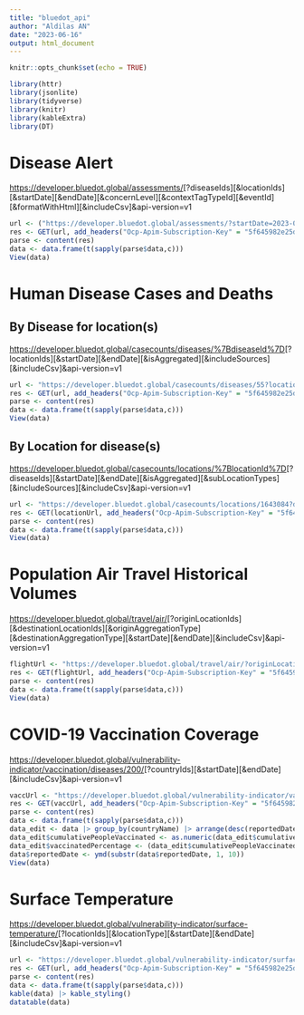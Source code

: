 ```yaml
---
title: "bluedot_api"
author: "Aldilas AN"
date: "2023-06-16"
output: html_document
---
```


```r
knitr::opts_chunk$set(echo = TRUE)
```

```r
library(httr)
library(jsonlite)
library(tidyverse)
library(knitr)
library(kableExtra)
library(DT)
```

# Disease Alert

<https://developer.bluedot.global/assessments/>[?diseaseIds][&locationIds][&startDate][&endDate][&concernLevel][&contextTagTypeId][&eventId][&formatWithHtml][&includeCsv]&api-version=v1

```r
url <- ("https://developer.bluedot.global/assessments/?startDate=2023-06&formatWithHtml=false&api-version=v1")
res <- GET(url, add_headers("Ocp-Apim-Subscription-Key" = "5f645982e25d4a729d7292b890a8ed31", "Cache-Control" = "no-cache"))
parse <- content(res)
data <- data.frame(t(sapply(parse$data,c)))
View(data)
```

# Human Disease Cases and Deaths

## By Disease for location(s)

<https://developer.bluedot.global/casecounts/diseases/%7BdiseaseId%7D>[?locationIds][&startDate][&endDate][&isAggregated][&includeSources][&includeCsv]&api-version=v1

```r
url <- "https://developer.bluedot.global/casecounts/diseases/55?locationIds=1820814,%201831722,%201643084,%201655842,%201733045,%201327865,%201694008,%201880251,%201605651,%201562822,%201966436&startDate=2020-01&endDate=2023-06-01&isAggregated=true&api-version=v1" 
res <- GET(url, add_headers("Ocp-Apim-Subscription-Key" = "5f645982e25d4a729d7292b890a8ed31", "Cache-Control" = "no-cache"))
parse <- content(res)
data <- data.frame(t(sapply(parse$data,c)))
View(data)
```

## By Location for disease(s)

<https://developer.bluedot.global/casecounts/locations/%7BlocationId%7D>[?diseaseIds][&startDate][&endDate][&isAggregated][&subLocationTypes][&includeSources][&includeCsv]&api-version=v1

```r
url <- "https://developer.bluedot.global/casecounts/locations/1643084?diseaseIds=200,%2055&startDate=2023-01&endDate=2023-06&isAggregated=true&api-version=v1"
res <- GET(locationUrl, add_headers("Ocp-Apim-Subscription-Key" = "5f645982e25d4a729d7292b890a8ed31", "Cache-Control" = "no-cache"))
parse <- content(res)
data <- data.frame(t(sapply(parse$data,c)))
View(data)
```

# Population Air Travel Historical Volumes

<https://developer.bluedot.global/travel/air/>[?originLocationIds][&destinationLocationIds][&originAggregationType][&destinationAggregationType][&startDate][&endDate][&includeCsv]&api-version=v1

```r
flightUrl <- "https://developer.bluedot.global/travel/air/?originLocationIds=1643084&destinationLocationIds=1643084&originAggregationType=4&destinationAggregationType=4&startDate=2022-06&endDate=2022-12&api-version=v1"
res <- GET(flightUrl, add_headers("Ocp-Apim-Subscription-Key" = "5f645982e25d4a729d7292b890a8ed31", "Cache-Control" = "no-cache"))
parse <- content(res)
data <- data.frame(t(sapply(parse$data,c)))
View(data)
```

# COVID-19 Vaccination Coverage

<https://developer.bluedot.global/vulnerability-indicator/vaccination/diseases/200/>[?countryIds][&startDate][&endDate][&includeCsv]&api-version=v1

```r
vaccUrl <- "https://developer.bluedot.global/vulnerability-indicator/vaccination/diseases/200/?countryIds=1820814,%201831722,%201643084,%201655842,%201733045,%201327865,%201694008,%201880251,%201605651,%201562822,%201966436&endDate=2023-06-11&&api-version=v1"
res <- GET(vaccUrl, add_headers("Ocp-Apim-Subscription-Key" = "5f645982e25d4a729d7292b890a8ed31", "Cache-Control" = "no-cache"))
parse <- content(res)
data <- data.frame(t(sapply(parse$data,c)))
data_edit <- data |> group_by(countryName) |> arrange(desc(reportedDate)) |> filter(row_number()==1)
data_edit$cumulativePeopleVaccinated <- as.numeric(data_edit$cumulativePeopleVaccinated)
data_edit$vaccinatedPercentage <- (data_edit$cumulativePeopleVaccinated*270203900)*100
data$reportedDate <- ymd(substr(data$reportedDate, 1, 10))
View(data)
```

# Surface Temperature

<https://developer.bluedot.global/vulnerability-indicator/surface-temperature/>[?locationIds][&locationType][&startDate][&endDate][&includeCsv]&api-version=v1

```r
url <- "https://developer.bluedot.global/vulnerability-indicator/surface-temperature/?locationIds=1820814,%201831722,%201643084,%201655842,%201733045,%201327865,%201694008,%201880251,%201605651,%201562822&startDate=2020-01&api-version=v1"
res <- GET(url, add_headers("Ocp-Apim-Subscription-Key" = "5f645982e25d4a729d7292b890a8ed31", "Cache-Control" = "no-cache"))
parse <- content(res)
data <- data.frame(t(sapply(parse$data,c)))
kable(data) |> kable_styling()
datatable(data)
```
